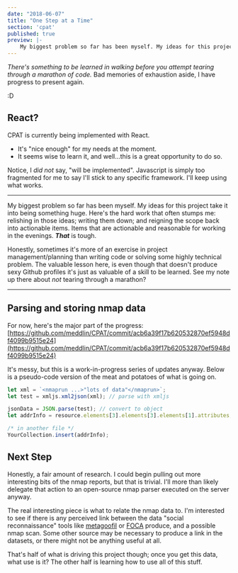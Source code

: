 ```yaml
---
date: "2018-06-07"
title: "One Step at a Time"
section: 'cpat'
published: true
preview: |-
    My biggest problem so far has been myself. My ideas for this project take it into being something  huge. Here's the hard work that often stumps me: relishing in those ideas; writing them down; and reigning the scope back into actionable items. Items that are actionable and reasonable for working in the evenings. That is tough.
---
```


*There's something to be learned in walking before you attempt tearing through a marathon of code.* Bad memories of exhaustion aside, I have progress to present again.

:D

## React?

CPAT is currently being implemented with React.

- It's "nice enough" for my needs at the moment.
- It seems wise to learn it, and well...this is a great opportunity to do so.

Notice, I *did not* say, "will be implemented". Javascript is simply too fragmented for me to say I'll stick to any specific framework. I'll keep using what works.

<hr />

My biggest problem so far has been myself. My ideas for this project take it into being something  huge. Here's the hard work that often stumps me: relishing in those ideas; writing them down; and reigning the scope back into actionable items. Items that are actionable and reasonable for working in the evenings. ***That*** is tough.

Honestly, sometimes it's more of an exercise in project management/planning than writing code or solving some highly technical problem. The valuable lesson here, is even though that doesn't produce sexy Github profiles it's just as valuable of a skill to be learned. See my note up there about *not* tearing through a marathon?

<hr />

## Parsing and storing nmap data
For now, here's the major part of the progress: [https://github.com/meddlin/CPAT/commit/acb6a39f17b620532870ef5948df4099b9515e24](https://github.com/meddlin/CPAT/commit/acb6a39f17b620532870ef5948df4099b9515e24)

It's messy, but this is a work-in-progress series of updates anyway. Below is a pseudo-code version of the meat and potatoes of what is going on.

```js
let xml = `<nmaprun ...>"lots of data"</nmaprun>`;
let test = xmljs.xml2json(xml); // parse with xmljs

jsonData = JSON.parse(test); // convert to object
let addrInfo = resource.elements[3].elements[3].elements[1].attributes; // find stuff, specifically an IP address

/* in another file */
YourCollection.insert(addrInfo);
```

## Next Step

Honestly, a fair amount of research. I could begin pulling out more interesting bits of the nmap reports, but that is trivial. I'll more than likely delegate that action to an open-source nmap parser executed on the server anyway.

The real interesting piece is what to relate the nmap data to. I'm interested to see if there is any perceived link between the data "social reconnaissance" tools like [metagoofil](http://www.edge-security.com/metagoofil.php) or [FOCA](http://lifeofpentester.blogspot.com/2014/11/foca-metadata-analysis-tool.html) produce, and a possible nmap scan. Some other source may be necessary to produce a link in the datasets, or there might not be anything useful at all.

That's half of what is driving this project though; once you get this data, what use is it? The other half is learning how to use all of this stuff.